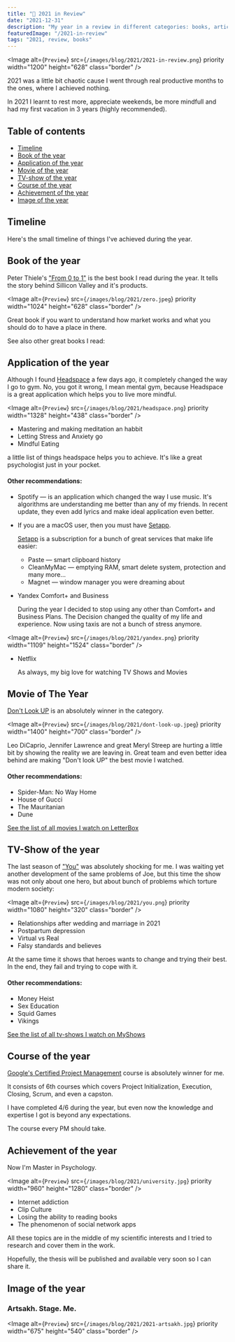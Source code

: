 ```yaml
---
title: "🎅 2021 in Review"
date: "2021-12-31"
description: "My year in a review in different categories: books, articles, tv-shows, memories, etc."
featuredImage: "/2021-in-review"
tags: "2021, review, books"
---
```


<Image
  alt={`Preview`}
  src={`/images/blog/2021/2021-in-review.png`}
  priority
  width="1200"
  height="628"
  class="border"
/>

2021 was a little bit chaotic cause I went through real
productive months to the ones, where I achieved nothing.

In 2021 I learnt to rest more, appreciate weekends, be more mindfull and
had my first vacation in 3 years (highly recommended).

## Table of contents

- [Timeline](#timeline)
- [Book of the year](#book-of-the-year)
- [Application of the year](#application-of-the-year)
- [Movie of the year](#movie-of-the-year)
- [TV-show of the year](#tv-show-of-the-year)
- [Course of the year](#course-of-the-year)
- [Achievement of the year](#achievement-of-the-year)
- [Image of the year](#image-of-the-year)

## Timeline

Here's the small timeline of things I've achieved during the year.

<Timeline2021 />

## Book of the year

Peter Thiele's ["From 0 to 1"](https://www.amazon.com/Zero-One-Notes-Startups-Future/dp/0804139296) is the best book I read during the year.
It tells the story behind Sillicon Valley and it's products.

<Image
  alt={`Preview`}
  src={`/images/blog/2021/zero.jpeg`}
  priority
  width="1024"
  height="628"
  class="border"
/>

Great book if you want to understand how market works and what you
should do to have a place in there.

See also other great books I read:

<Books2021 />

## Application of the year

Although I found [Headspace](https://www.headspace.com/) a few days ago, it completely changed the
way I go to gym. No, you got it wrong, I mean mental gym, because
Headspace is a great application which helps you to live more mindful.

<Image
  alt={`Preview`}
  src={`/images/blog/2021/headspace.png`}
  priority
  width="1328"
  height="438"
  class="border"
/>

- Mastering and making meditation an habbit
- Letting Stress and Anxiety go
- Mindful Eating

a little list of things headspace helps you to achieve. It's like a great psychologist just in your pocket.

#### Other recommendations:

- Spotify — is an application which changed the way I use music. It's
  algorithms are understanding me better than any of my friends.
  In recent update, they even add lyrics and make ideal application even better.

- If you are a macOS user, then you must have [Setapp](https://setapp.com/).

  [Setapp](https://setapp.com/) is a subscription for a bunch of great services that make life easier:

  - Paste — smart clipboard history
  - CleanMyMac — emptying RAM, smart delete system, protection and many more...
  - Magnet — window manager you were dreaming about

- Yandex Comfort+ and Business

  During the year I decided to stop using any other than Comfort+
  and Business Plans. The Decision changed the quality of my life and experience.
  Now using taxis are not a bunch of stress anymore.

<Image
  alt={`Preview`}
  src={`/images/blog/2021/yandex.png`}
  priority
  width="1109"
  height="1524"
  class="border"
/>

- Netflix

  As always, my big love for watching TV Shows and Movies

## Movie of The Year

[Don't Look UP](https://www.netflix.com/am/title/81252357) is an absolutely winner in the category.

<Image
  alt={`Preview`}
  src={`/images/blog/2021/dont-look-up.jpeg`}
  priority
  width="1400"
  height="700"
  class="border"
/>

Leo DiCaprio, Jennifer Lawrence and great Meryl Streep are
hurting a little bit by showing the reality we are leaving in. Great team and even better idea behind are making "Don't look UP" the best movie I watched.

#### Other recommendations:

- Spider-Man: No Way Home
- House of Gucci
- The Mauritanian
- Dune

[See the list of all movies I watch on LetterBox](https://letterboxd.com/vre2h)

## TV-Show of the year

The last season of ["You"](https://www.netflix.com/am/title/80211991) was absolutely shocking for me. I was waiting
yet another development of the same problems of Joe, but this time the show was not only about one hero,
but about bunch of problems which torture modern society:

<Image
  alt={`Preview`}
  src={`/images/blog/2021/you.png`}
  priority
  width="1080"
  height="320"
  class="border"
/>

- Relationships after wedding and marriage in 2021
- Postpartum depression
- Virtual vs Real
- Falsy standards and believes

At the same time it shows that heroes wants to change and trying their best.
In the end, they fail and trying to cope with it.

#### Other recommendations:

- Money Heist
- Sex Education
- Squid Games
- Vikings

[See the list of all tv-shows I watch on MyShows](https://myshows.me/m/Vrezh10)

## Course of the year

[Google's Certified Project Management](https://www.coursera.org/professional-certificates/google-project-management) course is absolutely winner for me.

It consists of 6th courses which covers Project Initialization, Execution, Closing, Scrum, and even a capston.

I have completed 4/6 during the year, but even now the knowledge and
expertise I got is beyond any expectations.

The course every PM should take.

## Achievement of the year

Now I'm Master in Psychology.

<Image
  alt={`Preview`}
  src={`/images/blog/2021/university.jpg`}
  priority
  width="960"
  height="1280"
  class="border"
/>

- Internet addiction
- Сlip Сulture
- Losing the ability to reading books
- The phenomenon of social network apps

All these topics are in the middle of my scientific interests and I
tried to research and cover them in the work.

Hopefully, the thesis will be published and available very soon so I can share it.

## Image of the year

<h3> Artsakh. Stage. Me.</h3>

<Image
  alt={`Preview`}
  src={`/images/blog/2021/2021-artsakh.jpg`}
  priority
  width="675"
  height="540"
  class="border"
/>
